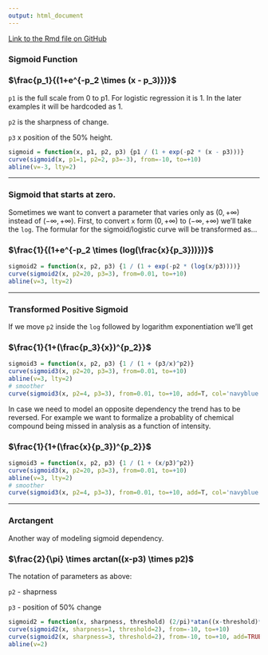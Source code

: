 ```yaml
---
output: html_document
---
```


[Link to the Rmd file on GitHub](https://gist.github.com/vladpetyuk/b4d15b1a2bcd16e33288)

### Sigmoid Function

### $\frac{p_1}{(1+e^{-p_2 \times (x - p_3)})}$

`p1` is the full scale from 0 to p1. For logistic regression it is 1.
In the later examples it will be hardcoded as 1.

`p2` is the sharpness of change.

`p3` x position of the 50% height.

```r
sigmoid = function(x, p1, p2, p3) {p1 / (1 + exp(-p2 * (x - p3)))}
curve(sigmoid(x, p1=1, p2=2, p3=-3), from=-10, to=+10)
abline(v=-3, lty=2)
```




***

### Sigmoid that starts at zero.

Sometimes we want to convert a parameter that varies only as $(0,+\infty)$
instead of $(-\infty,+\infty)$. First, to convert `x` form $(0,+\infty)$ to 
$(-\infty,+\infty)$ we'll take the `log`. The formular for the sigmoid/logistic curve 
will be transformed as...

### $\frac{1}{(1+e^{-p_2 \times (log(\frac{x}{p_3}))})}$

```r
sigmoid2 = function(x, p2, p3) {1 / (1 + exp(-p2 * (log(x/p3))))}
curve(sigmoid2(x, p2=20, p3=3), from=0.01, to=+10)
abline(v=3, lty=2)
```


***

### Transformed Positive Sigmoid

If we move `p2` inside the `log` followed by logarithm exponentiation we'll get

### $\frac{1}{1+(\frac{p_3}{x})^{p_2}}$

```r
sigmoid3 = function(x, p2, p3) {1 / (1 + (p3/x)^p2)}
curve(sigmoid3(x, p2=20, p3=3), from=0.01, to=+10)
abline(v=3, lty=2)
# smoother
curve(sigmoid3(x, p2=4, p3=3), from=0.01, to=+10, add=T, col='navyblue')
```


In case we need to model an opposite dependency the trend has to be reversed.
For example we want to formalize a probablity of chemical compound being missed 
in analysis as a function of intensity.

### $\frac{1}{1+(\frac{x}{p_3})^{p_2}}$

```r
sigmoid3 = function(x, p2, p3) {1 / (1 + (x/p3)^p2)}
curve(sigmoid3(x, p2=20, p3=3), from=0.01, to=+10)
abline(v=3, lty=2)
# smoother
curve(sigmoid3(x, p2=4, p3=3), from=0.01, to=+10, add=T, col='navyblue')
```



***

### Arctangent

Another way of modeling sigmoid dependency.

### $\frac{2}{\pi} \times arctan((x-p3) \times p2)$

The notation of parameters as above:

`p2` - shaprness

`p3` - position of 50% change

```r
sigmoid2 = function(x, sharpness, threshold) (2/pi)*atan((x-threshold)*sharpness)
curve(sigmoid2(x, sharpness=1, threshold=2), from=-10, to=+10)
curve(sigmoid2(x, sharpness=3, threshold=2), from=-10, to=+10, add=TRUE, col='blue')
abline(v=2)
```



